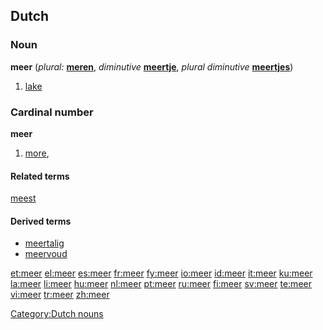 {{see|Meer}}
==Dutch==

===Noun===
'''meer''' {{n}} (''plural:'' '''[[meren]]''', ''diminutive'' '''[[meertje]]''', ''plural diminutive'' '''[[meertjes]]''')

# [[lake]]

===Cardinal number===
'''meer'''

# [[more]], {{comparative of|[[veel]]|lang=Dutch|POS=numeral}}

====Related terms====
[[meest]]

====Derived terms====
* [[meertalig]]
* [[meervoud]]

[[Category:Dutch nouns]]

[[et:meer]]
[[el:meer]]
[[es:meer]]
[[fr:meer]]
[[fy:meer]]
[[io:meer]]
[[id:meer]]
[[it:meer]]
[[ku:meer]]
[[la:meer]]
[[li:meer]]
[[hu:meer]]
[[nl:meer]]
[[pt:meer]]
[[ru:meer]]
[[fi:meer]]
[[sv:meer]]
[[te:meer]]
[[vi:meer]]
[[tr:meer]]
[[zh:meer]]
